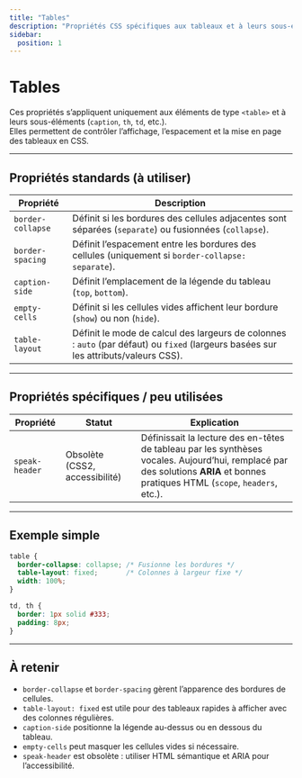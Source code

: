 ```yaml
---
title: "Tables"
description: "Propriétés CSS spécifiques aux tableaux et à leurs sous-éléments."
sidebar:
  position: 1
---
```


# Tables

Ces propriétés s’appliquent uniquement aux éléments de type `<table>` et à leurs sous-éléments (`caption`, `th`, `td`, etc.).  
Elles permettent de contrôler l’affichage, l’espacement et la mise en page des tableaux en CSS.

---

## Propriétés standards (à utiliser)

| Propriété | Description |
| --- | --- |
| `border-collapse` | Définit si les bordures des cellules adjacentes sont séparées (`separate`) ou fusionnées (`collapse`). |
| `border-spacing` | Définit l’espacement entre les bordures des cellules (uniquement si `border-collapse: separate`). |
| `caption-side` | Définit l’emplacement de la légende du tableau (`top`, `bottom`). |
| `empty-cells` | Définit si les cellules vides affichent leur bordure (`show`) ou non (`hide`). |
| `table-layout` | Définit le mode de calcul des largeurs de colonnes : `auto` (par défaut) ou `fixed` (largeurs basées sur les attributs/valeurs CSS). |

---

## Propriétés spécifiques / peu utilisées

| Propriété | Statut | Explication |
| --- | --- | --- |
| `speak-header` | Obsolète (CSS2, accessibilité) | Définissait la lecture des en-têtes de tableau par les synthèses vocales. Aujourd’hui, remplacé par des solutions **ARIA** et bonnes pratiques HTML (`scope`, `headers`, etc.). |

---

## Exemple simple

```css
table {
  border-collapse: collapse; /* Fusionne les bordures */
  table-layout: fixed;       /* Colonnes à largeur fixe */
  width: 100%;
}

td, th {
  border: 1px solid #333;
  padding: 8px;
}
```

---

## À retenir

- `border-collapse` et `border-spacing` gèrent l’apparence des bordures de cellules.  
- `table-layout: fixed` est utile pour des tableaux rapides à afficher avec des colonnes régulières.  
- `caption-side` positionne la légende au-dessus ou en dessous du tableau.  
- `empty-cells` peut masquer les cellules vides si nécessaire.  
- `speak-header` est obsolète : utiliser HTML sémantique et ARIA pour l’accessibilité.  
